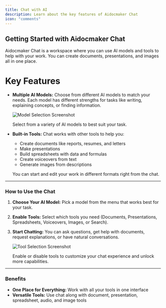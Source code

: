 ```yaml
---
title: Chat with AI
description: Learn about the key features of Aidocmaker Chat
icon: "comments"
---
```


## Getting Started with Aidocmaker Chat

Aidocmaker Chat is a workspace where you can use AI models and tools to help with your work. You can create documents, presentations, and images all in one place.

# Key Features

*   **Multiple AI Models:** Choose from different AI models to match your needs. Each model has different strengths for tasks like writing, explaining concepts, or finding information.

    <img
      src="/getting-started/images/chat_models_selection.png"
      alt="Model Selection Screenshot"
      className="rounded-2xl"
    />
    <div style={{textAlign: 'center', fontStyle: 'italic', marginBottom: '1em'}}>Select from a variety of AI models to best suit your task.</div>

*   **Built-in Tools:** Chat works with other tools to help you:
    *   Create documents like reports, resumes, and letters
    *   Make presentations
    *   Build spreadsheets with data and formulas
    *   Create voiceovers from text
    *   Generate images from descriptions

    You can start and edit your work in different formats right from the chat.

---

### How to Use the Chat

1. **Choose Your AI Model:** Pick a model from the menu that works best for your task.
2. **Enable Tools:** Select which tools you need (Documents, Presentations, Spreadsheets, Voiceovers, Images, or Search).
3. **Start Chatting:** You can ask questions, get help with documents, request explanations, or have natural conversations.

    <img
        src="/getting-started/images/chat_tools_selection.png"
        alt="Tool Selection Screenshot"
        className="rounded-2xl"
    />
    <div style={{textAlign: 'center', fontStyle: 'italic', marginBottom: '1em'}}>Enable or disable tools to customize your chat experience and unlock more capabilities.</div>

---

### Benefits

- **One Place for Everything:** Work with all your tools in one interface
- **Versatile Tools:** Use chat along with document, presentation, spreadsheet, audio, and image tools
